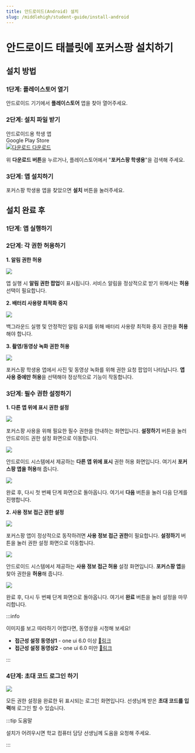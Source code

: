 ```yaml
---
title: 안드로이드(Android) 설치
slug: /middlehigh/student-guide/install-android
---
```



# 안드로이드 태블릿에 포커스팡 설치하기

## 설치 방법

### 1단계: 플레이스토어 열기

안드로이드 기기에서 **플레이스토어** 앱을 찾아 열어주세요.

### 2단계: 설치 파일 받기

<div class="fp-download-container fp-download-blue">
  <div>
    <div class="fp-download-title">안드로이드용 학생 앱</div>
    <div class="fp-download-desc">Google Play Store</div>
  </div>
  <a
    class="fp-download-button"
    href="https://play.google.com/store/apps/details?id=com.focuspang.student"
  >
    <img
      class="fp-download-icon"
      src="/img/download-white-icon.svg"
      alt="다운로드"
    />
    다운로드
  </a>
</div>

위 **다운로드 버튼**을 누르거나, 플레이스토어에서 "**포커스팡 학생용**"을 검색해 주세요.

### 3단계: 앱 설치하기

포커스팡 학생용 앱을 찾았으면 **설치** 버튼을 눌러주세요.

## 설치 완료 후

### 1단계: 앱 실행하기

### 2단계: 각 권한 허용하기

**1. 알림 권한 허용**

<Image src="/img/kr/elementary/student/12-001.jpg" size="lg" />

앱 실행 시 **알림 권한 팝업**이 표시됩니다. 서비스 알림을 정상적으로 받기 위해서는 **허용** 선택이 필요합니다.

**2. 배터리 사용량 최적화 중지**

<Image src="/img/kr/elementary/student/12-02.jpg" size="lg" />

백그라운드 실행 및 안정적인 알림 유지를 위해 배터리 사용량 최적화 중지 권한을 **허용**해야 합니다.

**3. 촬영/동영상 녹화 권한 허용**

<Image src="/img/kr/elementary/student/12-03.jpg" size="lg" />

포커스팡 학생용 앱에서 사진 및 동영상 녹화를 위해 권한 요청 팝업이 나타납니다. **앱 사용 중에만 허용**을 선택해야 정상적으로 기능이 작동합니다.

### 3단계: 필수 권한 설정하기

**1. 다른 앱 위에 표시 권한 설정**

<Image src="/img/kr/elementary/student/12-04.jpg" size="lg" />

포커스팡 사용을 위해 필요한 필수 권한을 안내하는 화면입니다. **설정하기** 버튼을 눌러 안드로이드 권한 설정 화면으로 이동합니다.

<Image src="/img/kr/elementary/student/12-05.jpg" size="lg" />

안드로이드 시스템에서 제공하는 **다른 앱 위에 표시** 권한 허용 화면입니다. 여기서 **포커스팡 앱을 허용**해 줍니다.

<Image src="/img/kr/elementary/student/12-04.jpg" size="lg" />

완료 후, 다시 첫 번째 단계 화면으로 돌아옵니다. 여기서 **다음** 버튼을 눌러 다음 단계를 진행합니다.

**2. 사용 정보 접근 권한 설정**

<Image src="/img/kr/elementary/student/12-06.jpg" size="lg" />

포커스팡 앱이 정상적으로 동작하려면 **사용 정보 접근 권한**이 필요합니다. **설정하기** 버튼을 눌러 권한 설정 화면으로 이동합니다.

<Image src="/img/kr/elementary/student/12-07.jpg" size="lg" />

안드로이드 시스템에서 제공하는 **사용 정보 접근 허용** 설정 화면입니다. **포커스팡 앱**을 찾아 권한을 **허용**해 줍니다.

<Image src="/img/kr/elementary/student/12-06.jpg" size="lg" />

완료 후, 다시 두 번째 단계 화면으로 돌아옵니다. 여기서 **완료** 버튼을 눌러 설정을 마무리합니다.

:::info

이미지를 보고 따라하기 어렵다면, 동영상을 시청해 보세요!

- **접근성 설정 동영상1** - one ui 6.0 이상 [🔗링크](https://www.youtube.com/watch?v=mmQBRfcNyAQ)
- **접근성 설정 동영상2** - one ui 6.0 미만 [🔗링크](https://www.youtube.com/watch?v=XBcpvCpa3nk&t=163s)

:::

### 4단계: 초대 코드 로그인 하기

<Image src="/img/kr/elementary/student/12-09.jpg" size="lg" />

모든 권한 설정을 완료한 뒤 표시되는 로그인 화면입니다. 선생님께 받은 **초대 코드를 입력**해 로그인 할 수 있습니다.

:::tip 도움말

설치가 어려우시면 학교 컴퓨터 담당 선생님께 도움을 요청해 주세요.

:::
